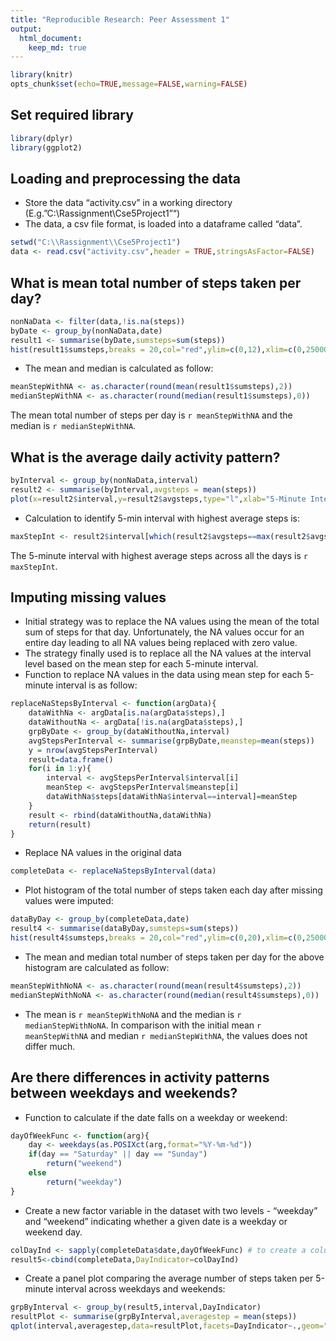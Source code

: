```yaml
---
title: "Reproducible Research: Peer Assessment 1"
output: 
  html_document:
    keep_md: true
---
```


```r
library(knitr)
opts_chunk$set(echo=TRUE,message=FALSE,warning=FALSE)
```

## Set required library
```r
library(dplyr)
library(ggplot2)
```

## Loading and preprocessing the data
- Store the data "activity.csv" in a working directory (E.g."C:\\Rassignment\\Cse5Project1"")
- The data, a csv file format, is loaded into a dataframe called "data".
```r
setwd("C:\\Rassignment\\Cse5Project1")
data <- read.csv("activity.csv",header = TRUE,stringsAsFactor=FALSE)
```

## What is mean total number of steps taken per day?
```r
nonNaData <- filter(data,!is.na(steps))
byDate <- group_by(nonNaData,date)
result1 <- summarise(byDate,sumsteps=sum(steps))
hist(result1$sumsteps,breaks = 20,col="red",ylim=c(0,12),xlim=c(0,25000), xlab="Total Number of steps per day", main="Histogram of Total Number of Steps Per Day")
```

- The mean and median is calculated as follow:
```r
meanStepWithNA <- as.character(round(mean(result1$sumsteps),2))
medianStepWithNA <- as.character(round(median(result1$sumsteps),0))
```
The mean total number of steps per day is `r meanStepWithNA` and the median is `r medianStepWithNA`.

## What is the average daily activity pattern?

```r
byInterval <- group_by(nonNaData,interval)
result2 <- summarise(byInterval,avgsteps = mean(steps))
plot(x=result2$interval,y=result2$avgsteps,type="l",xlab="5-Minute Interval",ylab="Average Number Of Steps", main="Average Daily Activity Pattern")
```

- Calculation to identify 5-min interval with highest average steps is:
```r
maxStepInt <- result2$interval[which(result2$avgsteps==max(result2$avgsteps))]
```
The 5-minute interval with highest average steps across all the days is `r maxStepInt`.

## Imputing missing values
- Initial strategy was to replace the NA values using the mean of the total sum of steps for that day.  Unfortunately, the NA values occur for an entire day leading to all NA values being replaced with zero value. 
- The strategy finally used is to replace all the NA values at the interval level based on the mean step for each 5-minute interval. 
- Function to replace NA values in the data using mean step for each 5-minute interval is as follow: 
```r
replaceNaStepsByInterval <- function(argData){   
    dataWithNa <- argData[is.na(argData$steps),]
    dataWithoutNa <- argData[!is.na(argData$steps),]
    grpByDate <- group_by(dataWithoutNa,interval)
    avgStepsPerInterval <- summarise(grpByDate,meanstep=mean(steps))
    y = nrow(avgStepsPerInterval)
    result=data.frame()
    for(i in 1:y){
        interval <- avgStepsPerInterval$interval[i]
        meanStep <- avgStepsPerInterval$meanstep[i]
        dataWithNa$steps[dataWithNa$interval==interval]=meanStep
    }
    result <- rbind(dataWithoutNa,dataWithNa)
    return(result)
}
```

- Replace NA values in the original data
```r
completeData <- replaceNaStepsByInterval(data)
```

- Plot histogram of the total number of steps taken each day after missing values were imputed:
```r
dataByDay <- group_by(completeData,date)
result4 <- summarise(dataByDay,sumsteps=sum(steps))
hist(result4$sumsteps,breaks = 20,col="red",ylim=c(0,20),xlim=c(0,25000),xlab="Total Number of steps per day", main="Histogram of Total Number of Steps Per Day\nWith NA Values Replaced")
```

- The  mean and median total number of steps taken per day for the above histogram are calculated as follow:
```r
meanStepWithNoNA <- as.character(round(mean(result4$sumsteps),2))
medianStepWithNoNA <- as.character(round(median(result4$sumsteps),0))
```
- The mean is `r meanStepWithNoNA` and the median is `r medianStepWithNoNA`.  In comparison with the initial mean `r meanStepWithNA` and median `r medianStepWithNA`,  the values does not differ much.

## Are there differences in activity patterns between weekdays and weekends?
- Function to calculate if the date falls on a weekday or weekend:
```r
dayOfWeekFunc <- function(arg){
    day <- weekdays(as.POSIXct(arg,format="%Y-%m-%d"))
    if(day == "Saturday" || day == "Sunday")
        return("weekend")
    else
        return("weekday")
}
```

- Create a new factor variable in the dataset with two levels - "weekday" and "weekend" indicating whether a given date is a weekday or weekend day.
```r
colDayInd <- sapply(completeData$date,dayOfWeekFunc) # to create a column of "weekend" or "weekday" value.
result5<-cbind(completeData,DayIndicator=colDayInd)
```

- Create a panel plot comparing the average number of steps taken per 5-minute interval across weekdays and weekends:
```r
grpByInterval <- group_by(result5,interval,DayIndicator)
resultPlot <- summarise(grpByInterval,averagestep = mean(steps))
qplot(interval,averagestep,data=resultPlot,facets=DayIndicator~.,geom="line",xlab="5-minute Interval",ylab="Average Number Of Steps")
```